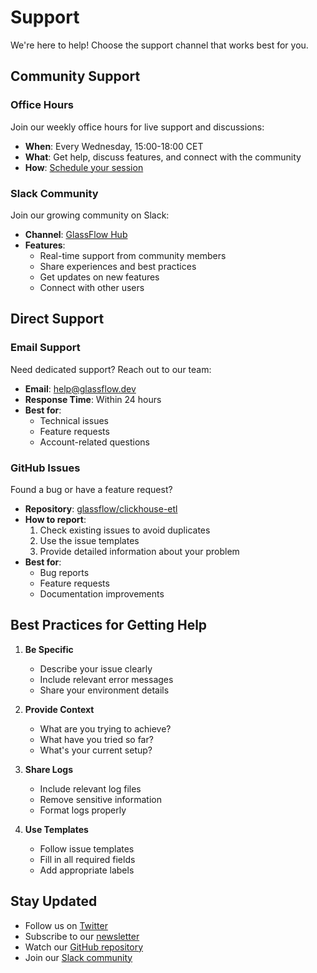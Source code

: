 # Support

We're here to help! Choose the support channel that works best for you.

## Community Support

### Office Hours
Join our weekly office hours for live support and discussions:

- **When**: Every Wednesday, 15:00-18:00 CET
- **What**: Get help, discuss features, and connect with the community
- **How**: [Schedule your session](https://www.glassflow.dev/office-hours)

### Slack Community
Join our growing community on Slack:

- **Channel**: [GlassFlow Hub](https://join.slack.com/t/glassflowhub/shared_invite/zt-349m7lenp-IFeKSGfQwpJfIiQ7oyFFKg)
- **Features**:
  - Real-time support from community members
  - Share experiences and best practices
  - Get updates on new features
  - Connect with other users

## Direct Support

### Email Support
Need dedicated support? Reach out to our team:

- **Email**: [help@glassflow.dev](mailto:help@glassflow.dev)
- **Response Time**: Within 24 hours
- **Best for**: 
  - Technical issues
  - Feature requests
  - Account-related questions

### GitHub Issues
Found a bug or have a feature request?

- **Repository**: [glassflow/clickhouse-etl](https://github.com/glassflow/clickhouse-etl)
- **How to report**:
  1. Check existing issues to avoid duplicates
  2. Use the issue templates
  3. Provide detailed information about your problem
- **Best for**:
  - Bug reports
  - Feature requests
  - Documentation improvements

## Best Practices for Getting Help

1. **Be Specific**
   - Describe your issue clearly
   - Include relevant error messages
   - Share your environment details

2. **Provide Context**
   - What are you trying to achieve?
   - What have you tried so far?
   - What's your current setup?

3. **Share Logs**
   - Include relevant log files
   - Remove sensitive information
   - Format logs properly

4. **Use Templates**
   - Follow issue templates
   - Fill in all required fields
   - Add appropriate labels

## Stay Updated

- Follow us on [Twitter](https://twitter.com/glassflowdev)
- Subscribe to our [newsletter](https://www.glassflow.dev/newsletter)
- Watch our [GitHub repository](https://github.com/glassflow/clickhouse-etl)
- Join our [Slack community](https://join.slack.com/t/glassflowhub/shared_invite/zt-349m7lenp-IFeKSGfQwpJfIiQ7oyFFKg) 